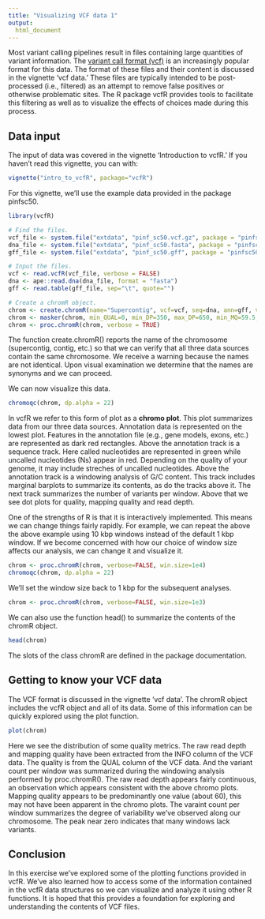 ```yaml
---
title: "Visualizing VCF data 1"
output:
  html_document
---
```



Most variant calling pipelines result in files containing large quantities of variant information.
The [variant call format (vcf)](http://samtools.github.io/hts-specs/ "VCF format at hts-specs") is an increasingly popular format for this data.
The format of these files and their content is discussed in the vignette 'vcf data.'
These files are typically intended to be post-processed (i.e., filtered) as an attempt to remove false positives or otherwise problematic sites.
The R package vcfR provides tools to facilitate this filtering as well as to visualize the effects of choices made during this process.


## Data input


The input of data was covered in the vignette 'Introduction to vcfR.'
If you haven't read this vignette, you can with:

```r
vignette("intro_to_vcfR", package="vcfR")
```



For this vignette, we'll use the example data provided in the package pinfsc50.


```r
library(vcfR)

# Find the files.
vcf_file <- system.file("extdata", "pinf_sc50.vcf.gz", package = "pinfsc50")
dna_file <- system.file("extdata", "pinf_sc50.fasta", package = "pinfsc50")
gff_file <- system.file("extdata", "pinf_sc50.gff", package = "pinfsc50")

# Input the files.
vcf <- read.vcfR(vcf_file, verbose = FALSE)
dna <- ape::read.dna(dna_file, format = "fasta")
gff <- read.table(gff_file, sep="\t", quote="")

# Create a chromR object.
chrom <- create.chromR(name="Supercontig", vcf=vcf, seq=dna, ann=gff, verbose=TRUE)
chrom <- masker(chrom, min_QUAL=0, min_DP=350, max_DP=650, min_MQ=59.5, max_MQ=60.5)
chrom <- proc.chromR(chrom, verbose = TRUE)
```


The function create.chromR() reports the name of the chromosome (supercontig, contig, etc.) so that we can verify that all three data sources contain the same chromosome.
We receive a warning because the names are not identical.
Upon visual examination we determine that the names are synonyms and we can proceed.


We can now visualize this data.


```r
chromoqc(chrom, dp.alpha = 22)
```


In vcfR we refer to this form of plot as a **chromo plot**.
This plot summarizes data from our three data sources.
Annotation data is represented on the lowest plot.
Features in the annotation file (e.g., gene models, exons, etc.) are represented as dark red rectangles.
Above the annotation track is a sequence track.
Here called nucleotides are represented in green while uncalled nucleotides (Ns) appear in red.
Depending on the quality of your genome, it may include streches of uncalled nucleotides.
Above the annotation track is a windowing analysis of G/C content.
This track includes marginal barplots to summarize its contents, as do the tracks above it.
The next track summarizes the number of variants per window.
Above that we see dot plots for quality, mapping quality and read depth.


One of the strengths of R is that it is interactively implemented.
This means we can change things fairly rapidly.
For example, we can repeat the above the above example using 10 kbp windows instead of the default 1 kbp window.
If we become concerned with how our choice of window size affects our analysis, we can change it and visualize it.


```r
chrom <- proc.chromR(chrom, verbose=FALSE, win.size=1e4)
chromoqc(chrom, dp.alpha = 22)
```


We'll set the window size back to 1 kbp for the subsequent analyses.


```r
chrom <- proc.chromR(chrom, verbose=FALSE, win.size=1e3)
```


We can also use the function head() to summarize the contents of the chromR object.


```r
head(chrom)
```


The slots of the class chromR are defined in the package documentation.


## Getting to know your VCF data


The VCF format is discussed in the vignette 'vcf data'.
The chromR object includes the vcfR object and all of its data.
Some of this information can be quickly explored using the plot function.


```r
plot(chrom)
```


Here we see the distribution of some quality metrics.
The raw read depth and mapping quality have been extracted from the INFO column of the VCF data.
The quality is from the QUAL column of the VCF data.
And the variant count per window was summarized during the windowing analysis performed by proc.chromR().
The raw read depth appears fairly continuous, an observation which appears consistent with the above chromo plots.
Mapping quality appears to be predominantly one value (about 60), this may not have been apparent in the chromo plots.
The varaint count per window summarizes the degree of variability we've observed along our chromosome.
The peak near zero indicates that many windows lack variants.



## Conclusion


In this exercise we've explored some of the plotting functions provided in vcfR.
We've also learned how to access some of the information contained in the vcfR data structures so we can visualize and analyze it using other R functions.
It is hoped that this provides a foundation for exploring and understanding the contents of VCF files.

